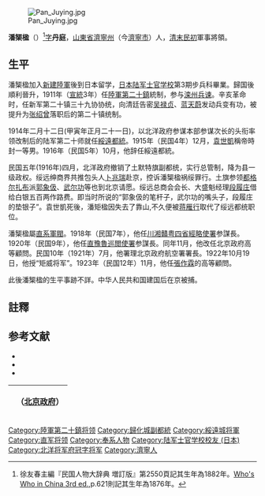[[File:Pan_Juying.jpg|thumb]]

'''潘榘楹'''（{{bd|1882年||195年|}}）<ref>徐友春主編『民国人物大辞典 増訂版』第2550頁記其生年為1882年。[[Who's_Who_in_China_3rd_ed.|Who's Who in China 3rd ed.]],p.621則記其生年為1876年。</ref>[[表字|字]]'''丹庭'''，[[山東省|山東省]][[濟寧州|濟寧州]]（今[[濟寧市|濟寧市]]）人，[[清朝|清末]][[中華民国|民初]]軍事將領。

== 生平 ==
潘榘楹加入[[新建陸軍|新建陸軍]]後到日本留学，[[日本陆军士官学校|日本陆军士官学校]]第3期步兵科畢業。歸国後順利晉升，1911年（[[宣統|宣統]]3年）任[[陸軍第二十鎮|陸軍第二十鎮]]統制，参与[[滦州兵谏|滦州兵谏]]。辛亥革命时，任新军第二十镇三十九协协统，向清廷告密[[吴禄贞|吴禄贞]]、[[蓝天蔚|蓝天蔚]]发动兵变有功，被提升为[[張紹曾|张绍曾]]落职后的第二十镇统制。

1914年二月十二日(甲寅年正月二十一日)，以北洋政府参谋本部参谋次长的头衔率领改制后的陆军第二十师就任[[綏遠都統|綏遠都統]]。1915年（民国4年）12月，[[袁世凱|袁世凱]]稱帝時封一等男。1916年（民国5年）10月，他辞任綏遠都統。

民国五年(1916年)四月，北洋政府撤销了土默特旗副都统，实行总管制，降为县一级政权。绥远绅商界共推包头人[[卜兆瑞|卜兆瑞]]赴京，控诉潘榘楹祸绥罪行。土旗参领[[都格尔扎布|都格尔扎布]]派[[郭象伋|郭象伋]]、[[武尔功|武尔功]]等也到北京请愿。绥远总商会会长、大盛魁经理[[段履庄|段履庄]]借给白银五百两作路费。即当时所说的“郭象伋的笔杆子，武尔功的嘴头子，段履庄的垫银子”。袁世凱死後，潘矩楹因失去了靠山,不久便被[[蒋雁行|蒋雁行]]取代了绥远都统职位。

潘榘楹屬[[直系軍閥|直系軍閥]]。1918年（民国7年），他任[[川湘贛粤四省經略使署|川湘贛粤四省經略使署]]参謀長。1920年（民国9年），他任[[直豫魯巡閲使署|直豫魯巡閲使署]]参謀長。同年11月，他改任北京政府高等顧問。民国10年（1921年）7月，他署理北京政府航空署署長。1922年10月19日，他授“矩威将军”。1923年（民国12年）11月，他任[[張作霖|張作霖]]的高等顧問。

此後潘榘楹的生平事跡不詳。中华人民共和国建国后在京被捕。

==註釋==
{{reflist}}

== 参考文献 ==
* <span style="font-size:90%;">{{Cite book<!--|和書-->|author = 来新夏|title = 北洋軍閥史 下冊|year = 2000|publisher =  [[南開大学|南開大学]]出版社|isbn = 7-310-01517-7}}</span>
* <span style="font-size:90%;">{{Cite book<!--|和書-->|author = 徐友春主編|title = 民国人物大辞典 増訂版|year = 2007|publisher = 河北人民出版社|isbn = 978-7-202-03014-1}}</span>
* <span style="font-size:90%;">{{Cite book<!--|和書-->|author = 劉寿林 編|title = 民国職官年表|year = 1995|publisher = [[中華書局|中華書局]]|isbn = 7-101-01320-1}}</span>

{| class="wikitable" style="margin:0 auto"
|- 
!　{{CHN1912}}（[[中华民国北京政府|北京政府]]）
{{先代次代|[[綏遠城将軍|綏遠城将軍]]（署理）|<small>1914年4月 - 7月</small>|[[張紹曾|張紹曾]]|（改称都統）}}
{{先代次代|[[綏遠都統|綏遠都統]]|<small>1914年7月 - 1916年10月<br>（1915年11月まで署理）</small>|（改称将軍）|[[蒋雁行|蒋雁行]]}}
|}

{{绥远行政长官|北}}
{{DEFAULTSORT:Pan潘}}
[[Category:陸軍第二十鎮将领|Category:陸軍第二十鎮将领]]
[[Category:歸化城副都統|Category:歸化城副都統]]
[[Category:綏遠城将軍|Category:綏遠城将軍]]
[[Category:直军将领|Category:直军将领]]
[[Category:奉系人物|Category:奉系人物]]
[[Category:陆军士官学校校友_(日本)|Category:陆军士官学校校友 (日本)]]
[[Category:北洋将军府冠字将军|Category:北洋将军府冠字将军]]
[[Category:濟寧人|Category:濟寧人]]
